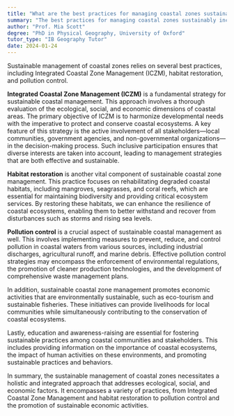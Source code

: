 ```yaml
---
title: "What are the best practices for managing coastal zones sustainably?"
summary: "The best practices for managing coastal zones sustainably include integrated coastal zone management, habitat restoration, and pollution control."
author: "Prof. Mia Scott"
degree: "PhD in Physical Geography, University of Oxford"
tutor_type: "IB Geography Tutor"
date: 2024-01-24
---
```


Sustainable management of coastal zones relies on several best practices, including Integrated Coastal Zone Management (ICZM), habitat restoration, and pollution control.

**Integrated Coastal Zone Management (ICZM)** is a fundamental strategy for sustainable coastal management. This approach involves a thorough evaluation of the ecological, social, and economic dimensions of coastal areas. The primary objective of ICZM is to harmonize developmental needs with the imperative to protect and conserve coastal ecosystems. A key feature of this strategy is the active involvement of all stakeholders—local communities, government agencies, and non-governmental organizations—in the decision-making process. Such inclusive participation ensures that diverse interests are taken into account, leading to management strategies that are both effective and sustainable.

**Habitat restoration** is another vital component of sustainable coastal zone management. This practice focuses on rehabilitating degraded coastal habitats, including mangroves, seagrasses, and coral reefs, which are essential for maintaining biodiversity and providing critical ecosystem services. By restoring these habitats, we can enhance the resilience of coastal ecosystems, enabling them to better withstand and recover from disturbances such as storms and rising sea levels.

**Pollution control** is a crucial aspect of sustainable coastal management as well. This involves implementing measures to prevent, reduce, and control pollution in coastal waters from various sources, including industrial discharges, agricultural runoff, and marine debris. Effective pollution control strategies may encompass the enforcement of environmental regulations, the promotion of cleaner production technologies, and the development of comprehensive waste management plans.

In addition, sustainable coastal zone management promotes economic activities that are environmentally sustainable, such as eco-tourism and sustainable fisheries. These initiatives can provide livelihoods for local communities while simultaneously contributing to the conservation of coastal ecosystems.

Lastly, education and awareness-raising are essential for fostering sustainable practices among coastal communities and stakeholders. This includes providing information on the importance of coastal ecosystems, the impact of human activities on these environments, and promoting sustainable practices and behaviors.

In summary, the sustainable management of coastal zones necessitates a holistic and integrated approach that addresses ecological, social, and economic factors. It encompasses a variety of practices, from Integrated Coastal Zone Management and habitat restoration to pollution control and the promotion of sustainable economic activities.
    